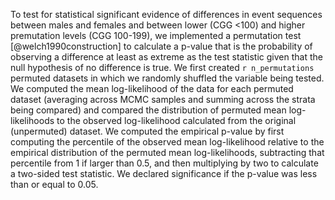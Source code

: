 
To test for statistical significant evidence of differences
in event sequences
between males and females
and between lower (CGG <100)
and higher premutation levels (CGG 100-199),
we implemented a permutation test [@welch1990construction]
to calculate a p-value that is
the probability of observing a difference
at least as extreme as the test statistic
given that the null hypothesis of no difference is true.
We first created `r n_permutations` permuted datasets
in which we randomly shuffled the variable being tested.
We computed the mean log-likelihood of the data
for each permuted dataset
(averaging across MCMC samples and
summing across the strata being compared)
and compared
the distribution of permuted mean log-likelihoods
to the observed log-likelihood
calculated from the original (unpermuted) dataset.
We computed the empirical p-value
by first computing the percentile of
the observed mean log-likelihood
relative to the empirical distribution of
the permuted mean log-likelihoods,
subtracting that percentile from 1 if larger than 0.5,
and then multiplying by two to calculate a two-sided test statistic.
We declared significance if the p-value was less than or equal to 0.05.
